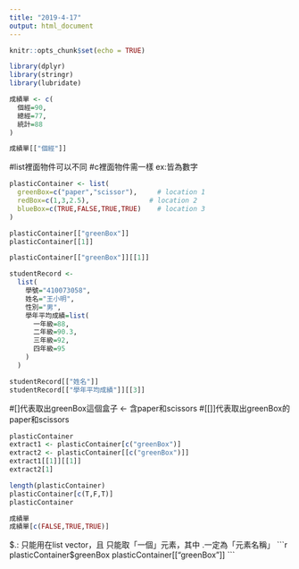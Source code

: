 ```yaml
---
title: "2019-4-17"
output: html_document
---
```


```r
knitr::opts_chunk$set(echo = TRUE)
```

```r
library(dplyr)
library(stringr)
library(lubridate)
```
```r
成績單 <- c(
  個經=90,
  總經=77,
  統計=88
)
```
```r
成績單[["個經"]]
```
#list裡面物件可以不同
#c裡面物件需一樣 ex:皆為數字
```r
plasticContainer <- list(
  greenBox=c("paper","scissor"),     # location 1
  redBox=c(1,3,2.5),               # location 2
  blueBox=c(TRUE,FALSE,TRUE,TRUE)    # location 3
)
```
```r
plasticContainer[["greenBox"]] 
plasticContainer[[1]]
```
```r
plasticContainer[["greenBox"]][[1]]
```
```r
studentRecord <-
  list(
    學號="410073058",
    姓名="王小明",
    性別="男",
    學年平均成績=list(
      一年級=88,
      二年級=90.3,
      三年級=92,
      四年級=95
    )
  )

studentRecord[["姓名"]]
studentRecord[["學年平均成績"]][[3]]
```

#[]代表取出greenBox這個盒子 <- 含paper和scissors
#[[]]代表取出greenBox的paper和scissors

```r
plasticContainer
extract1 <- plasticContainer[c("greenBox")]
extract2 <- plasticContainer[[c("greenBox")]]
extract1[[1]][[1]]
extract2[1]
```
```r
length(plasticContainer)
plasticContainer[c(T,F,T)]
plasticContainer
```
```r
成績單
成績單[c(FALSE,TRUE,TRUE)]
```
$.:
只能用在list vector，且
只能取「一個」元素，其中
.一定為「元素名稱」
```r
plasticContainer$greenBox
plasticContainer[["greenBox"]]
```

